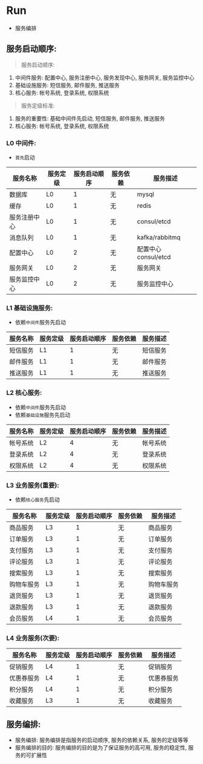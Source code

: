 # Run

- 服务编排

## 服务启动顺序:

> 服务启动顺序:

1. 中间件服务: 配置中心, 服务注册中心, 服务发现中心, 服务网关, 服务监控中心
2. 基础设施服务: 短信服务, 邮件服务, 推送服务
3. 核心服务: 帐号系统, 登录系统, 权限系统

> 服务定级标准:

1. 服务的重要性: 基础中间件先启动, 短信服务, 邮件服务, 推送服务
2. 核心服务: 帐号系统, 登录系统, 权限系统

### L0 中间件:

- `首先`启动

| 服务名称   | 服务定级 | 服务启动顺序 | 服务依赖 | 服务描述             |
|--------|------|--------|------|------------------|
| 数据库    | L0   | 1      | 无    | mysql            |
| 缓存     | L0   | 1      | 无    | redis            |
| 服务注册中心 | L0   | 1      | 无    | consul/etcd      |
| 消息队列   | L0   | 1      | 无    | kafka/rabbitmq   |
| 配置中心   | L0   | 2      | 无    | 配置中心 consul/etcd |
| 服务网关   | L0   | 2      | 无    | 服务网关             |
| 服务监控中心 | L0   | 2      | 无    | 服务监控中心           |

### L1 基础设施服务:

- 依赖`中间件`服务先启动

| 服务名称 | 服务定级 | 服务启动顺序 | 服务依赖 | 服务描述 |
|------|------|--------|------|------|
| 短信服务 | L1   | 1      | 无    | 短信服务 |
| 邮件服务 | L1   | 1      | 无    | 邮件服务 |
| 推送服务 | L1   | 1      | 无    | 推送服务 |

### L2 核心服务:

- 依赖`中间件`服务先启动
- 依赖`基础设施`服务先启动

| 服务名称 | 服务定级 | 服务启动顺序 | 服务依赖 | 服务描述 |
|------|------|--------|------|------|
| 帐号系统 | L2   | 4      | 无    | 帐号系统 |
| 登录系统 | L2   | 4      | 无    | 登录系统 |
| 权限系统 | L2   | 4      | 无    | 权限系统 |

### L3 业务服务(重要):

- 依赖`核心服务`先启动

| 服务名称  | 服务定级 | 服务启动顺序 | 服务依赖 | 服务描述  |
|-------|------|--------|------|-------|
| 商品服务  | L3   | 1      | 无    | 商品服务  |
| 订单服务  | L3   | 1      | 无    | 订单服务  |
| 支付服务  | L3   | 1      | 无    | 支付服务  |
| 评论服务  | L3   | 1      | 无    | 评论服务  |
| 搜索服务  | L3   | 1      | 无    | 搜索服务  |
| 购物车服务 | L3   | 1      | 无    | 购物车服务 |
| 退货服务  | L3   | 1      | 无    | 退货服务  |
| 退款服务  | L3   | 1      | 无    | 退款服务  |
| 会员服务  | L4   | 1      | 无    | 会员服务  |

### L4 业务服务(次要):

| 服务名称  | 服务定级 | 服务启动顺序 | 服务依赖 | 服务描述  |
|-------|------|--------|------|-------|
| 促销服务  | L4   | 1      | 无    | 促销服务  |
| 优惠券服务 | L4   | 1      | 无    | 优惠券服务 |
| 积分服务  | L4   | 1      | 无    | 积分服务  |
| 收藏服务  | L3   | 1      | 无    | 收藏服务  |

## 服务编排:

- 服务编排: 服务编排是指服务的启动顺序, 服务的依赖关系, 服务的定级等等
- 服务编排的目的: 服务编排的目的是为了保证服务的高可用, 服务的稳定性, 服务的可扩展性


